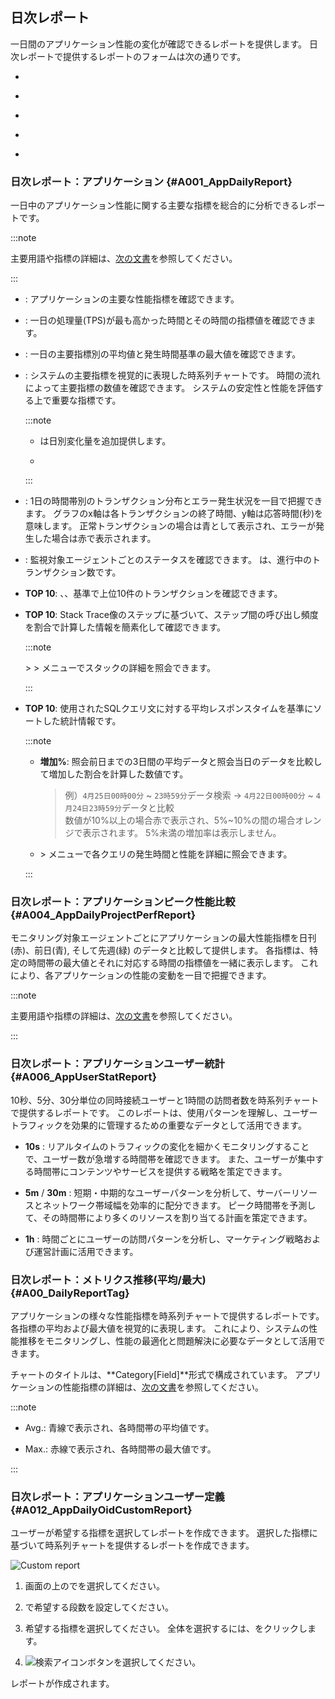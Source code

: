 
## 日次レポート

一日間のアプリケーション性能の変化が確認できるレポートを提供します。 日次レポートで提供するレポートのフォームは次の通りです。

- [<Cmdname sid="A001_AppDailyReport" className="uitext" report/>](#A001_AppDailyReport)

- [<Cmdname sid="A004_AppDailyProjectPerfReport" className="uitext" report/>](#A004_AppDailyProjectPerfReport)

- [<Cmdname sid="A006_AppUserStatReport" className="uitext" report/>](#A006_AppUserStatReport)

- [<Cmdname sid="A00_DailyReportTag" className="uitext" report/>](#A00_DailyReportTag)

- [<Cmdname sid="A012_AppDailyOidCustomReport" className="uitext" report/>](#A012_AppDailyOidCustomReport)

### 日次レポート：アプリケーション {#A001_AppDailyReport}

一日中のアプリケーション性能に関する主要な指標を総合的に分析できるレポートです。

:::note

主要用語や指標の詳細は、[次の文書](#metricdesc)を参照してください。

:::

- <Cmdname sid="overview" className="b600" report />: アプリケーションの主要な性能指標を確認できます。

- <Cmdname sid="peaktime_performance_summary" className="b600" report/>: 一日の処理量(TPS)が最も高かった時間とその時間の指標値を確認できます。

- <Cmdname sid="avg_max_by_metrics" className="b600" report/>: 一日の主要指標別の平均値と発生時間基準の最大値を確認できます。

- <Cmdname sid="performance_trend_chart" className="b600" report/>: システムの主要指標を視覚的に表現した時系列チャートです。 時間の流れによって主要指標の数値を確認できます。 システムの安定性と性能を評価する上で重要な指標です。

  :::note

  - <Cmdname sid="A100_AppWeeklyReport" className="b600" report/>は日別変化量を追加提供します。

  - <Csvdownload />

  :::

- <Cmdname sid="daily_hitmap" className="b600" report/>: 1日の時間帯別のトランザクション分布とエラー発生状況を一目で把握できます。 グラフのx軸は各トランザクションの終了時間、y軸は応答時間(秒)を意味します。 正常トランザクションの場合は<span class='ntrs'>青</span>として表示され、エラーが発生した場合は<span class='etrs'>赤</span>で表示されます。

  <ImgLang img='app_daily_report_03.png' desc='' />

- <Cmdname sid="application_summary" className="b600" report/>: 監視対象エージェントごとのステータスを確認できます。 <Cmdname sid="active_cnt" className="b600" report/>は、進行中のトランザクション数です。

- <Cmdname sid="transaction" className="b600" report/> **TOP 10**: <Cmdname sid="txcount" className="b600" report/>、<Cmdname sid="error_cnt" className="b600" report/>、<Cmdname sid="res_time_avg" className="b600" report/>基準で上位10件のトランザクションを確認できます。

- <Cmdname sid="top_stack" className="b600" report/> **TOP 10**: Stack Trace像のステップに基づいて、ステップ間の呼び出し頻度を割合で計算した情報を簡素化して確認できます。

  :::note

  <Cmdname sid="side_analysis" className="uitext" /> &gt; <Cmdname sid="side_stack" className="uitext" /> &gt; <Cmdname sid="topstack" className="uitext" />メニューでスタックの詳細を照会できます。

  :::

- <Cmdname sid="sql_res_time" className="b600" report/> **TOP 10**: 使用されたSQLクエリ文に対する平均レスポンスタイムを基準にソートした統計情報です。

  :::note

  - **増加%**: 照会前日までの3日間の平均データと照会当日のデータを比較して増加した割合を計算した数値です。

    > 例）`4月25日00時00分` ~ `23時59分`データ検索 → `4月22日00時00分` ~ `4月24日23時59分`データと比較\
    > 数値が10%以上の場合<span class='ov10'>赤</span>で表示され、5%~10%の間の場合<span class='ov5ud10'>オレンジ</span>で表示されます。 5%未満の増加率は表示しません。

  - <Cmdname sid="side_statistics" className="uitext" /> &gt; <Cmdname sid="side_statSql" className="uitext" />メニューで各クエリの発生時間と性能を詳細に照会できます。

  :::

### 日次レポート：アプリケーションピーク性能比較 {#A004_AppDailyProjectPerfReport}

モニタリング対象エージェントごとにアプリケーションの最大性能指標を日刊(<span class="vslow">赤</span>)、前日(<span class="normal">青</span>), そして先週(<span class="snormal">緑</span>) のデータと比較して提供します。 各指標は、特定の時間帯の最大値とそれに対応する時間の指標値を一緒に表示します。 これにより、各アプリケーションの性能の変動を一目で把握できます。

:::note

主要用語や指標の詳細は、[次の文書](#metricdesc)を参照してください。

:::

### 日次レポート：アプリケーションユーザー統計 {#A006_AppUserStatReport}

10秒、5分、30分単位の同時接続ユーザーと1時間の訪問者数を時系列チャートで提供するレポートです。 このレポートは、使用パターンを理解し、ユーザートラフィックを効果的に管理するための重要なデータとして活用できます。

- **10s** <Cmdname sid="realtime_user" className="b600" report/>: リアルタイムのトラフィックの変化を細かくモニタリングすることで、ユーザー数が急増する時間帯を確認できます。 また、ユーザーが集中する時間帯にコンテンツやサービスを提供する戦略を策定できます。

- **5m** / **30m** <Cmdname sid="realtime_user" className="b600" report/>: 短期・中期的なユーザーパターンを分析して、サーバーリソースとネットワーク帯域幅を効率的に配分できます。 ピーク時間帯を予測して、その時間帯により多くのリソースを割り当てる計画を策定できます。

- **1h** <Cmdname sid="visitor" className="b600" report/>: 時間ごとにユーザーの訪問パターンを分析し、マーケティング戦略および運営計画に活用できます。

### 日次レポート：メトリクス推移(平均/最大) {#A00_DailyReportTag}

アプリケーションの様々な性能指標を時系列チャートで提供するレポートです。 各指標の平均および最大値を視覚的に表現します。 これにより、システムの性能推移をモニタリングし、性能の最適化と問題解決に必要なデータとして活用できます。

チャートのタイトルは、**Category[Field]**形式で構成されています。 アプリケーションの性能指標の詳細は、[次の文書](metrics-app)を参照してください。

:::note

- <UI>Avg.</UI>: <span class="normal">青</span>線で表示され、各時間帯の平均値です。

- <UI>Max.</UI>: <span class="vslow">赤</span>線で表示され、各時間帯の最大値です。

:::

### 日次レポート：アプリケーションユーザー定義 {#A012_AppDailyOidCustomReport}

ユーザーが希望する指標を選択してレポートを作成できます。 選択した指標に基づいて時系列チャートを提供するレポートを作成できます。

![Custom report](/img/apm-custom-report.png)

1. 画面の上の<Cmdname sid="report" className="uitext" />で<Cmdname sid="A012_AppDailyOidCustomReport" className="uitext" report />を選択してください。

2. <Cmdname sid="layout_setting" className="uitext" />で希望する段数を設定してください。

3. 希望する指標を選択してください。 全体を選択するには、<Cmdname sid="select_all" className="uitext" />をクリックします。

4. ![検索アイコン](/img/ico-btn-search.png)ボタンを選択してください。

レポートが作成されます。
